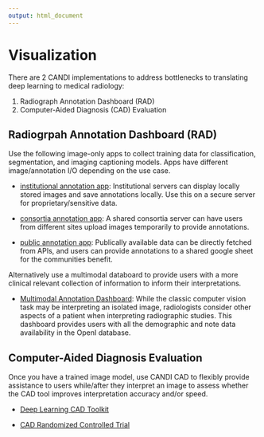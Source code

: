 ```yaml
---
output: html_document
---
```


# Visualization

There are 2 CANDI implementations to address bottlenecks to translating deep learning to medical radiology:

1. Radiograph Annotation Dashboard (RAD)
2. Computer-Aided Diagnosis (CAD) Evaluation

## Radiogrpah Annotation Dashboard (RAD)
Use the following image-only apps to collect training data for classification, segmentation, and imaging captioning models. Apps have different image/annotation I/O depending on the use case.

* [institutional annotation app](https://candi.nextgenhealthcare.org/CANDI_RAD_institution/): Institutional servers can display locally stored images and save annotations locally. Use this on a secure server for proprietary/sensitive data.

* [consortia annotation app](https://candi.nextgenhealthcare.org/CANDI_RAD_consortia/): A shared consortia server can have users from different sites upload images temporarily to provide annotations.

* [public annotation app](https://candi.nextgenhealthcare.org/CANDI_RAD_public/): Publically available data can be directly fetched from APIs, and users can provide annotations to a shared google sheet for the communities benefit.

Alternatively use a multimodal databoard to provide users with a more clinical relevant collection of information to inform their interpretations.

* [Multimodal Annotation Dashboard](https://candi.nextgenhealthcare.org/resident/): While the classic computer vision task may be interpreting an isolated image, radiologists consider other aspects of a patient when interpreting radiographic studies.  This dashboard provides users with all the demographic and note data availability in the OpenI database.


## Computer-Aided Diagnosis Evaluation
Once you have a trained image model, use CANDI CAD to flexibly provide assistance to users while/after they interpret an image to assess whether the CAD tool improves interpretation accuracy and/or speed.

* [Deep Learning CAD Toolkit](https://candi.nextgenhealthcare.org/CANDI_CAD/)

* [CAD Randomized Controlled Trial](https://candi.nextgenhealthcare.org/student/)
